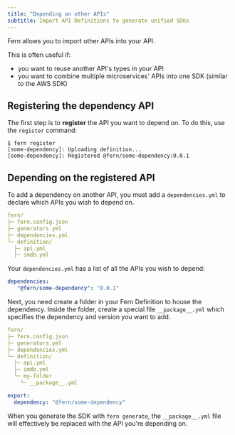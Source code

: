 ```yaml
---
title: "Depending on other APIs"
subtitle: Import API Definitions to generate unified SDKs
---
```


Fern allows you to import other APIs into your API.

This is often useful if:

- you want to reuse another API's types in your API
- you want to combine multiple microservices' APIs into one SDK (similar to the AWS SDK)

## Registering the dependency API

The first step is to **register** the API you want to depend on. To do this, use
the `register` command:

```
$ fern register
[some-dependency]: Uploading definition...
[some-dependency]: Registered @fern/some-dependency:0.0.1
```

## Depending on the registered API

To add a dependency on another API, you must add a `dependencies.yml` to declare which 
APIs you wish to depend on. 

```yaml {4}
fern/
├─ fern.config.json
├─ generators.yml
├─ dependencies.yml
└─ definition/
  ├─ api.yml
  ├─ imdb.yml
```

Your `dependencies.yml` has a list of all the APIs you wish to depend: 

```yaml dependencies.yml 
dependencies:
   "@fern/some-dependency": "0.0.1"
```

Next, you need create a folder in your Fern Definition to house the dependency. Inside the folder, create a special file
`__package__.yml` which specifies the dependency and version you want to add.

```yaml {8-9}
fern/
├─ fern.config.json
├─ generators.yml
├─ dependencies.yml
└─ definition/
  ├─ api.yml
  ├─ imdb.yml
  └─ my-folder
    └─ __package__.yml  
```

```yaml __package__.yml
export:
  dependency: "@fern/some-dependency"
```

When you generate the SDK with `fern generate`, the `__package__.yml` file will
effectively be replaced with the API you're depending on.
